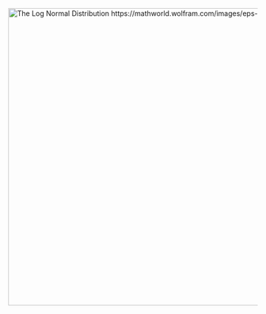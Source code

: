 <div class="content has-text-centered">
<img
    src="https://s3.amazonaws.com/public.bencher.dev/docs/log-normal-distribution.svg"
    width="800"
    height="600"
    alt="The Log Normal Distribution https://mathworld.wolfram.com/images/eps-svg/LogNormalDistribution_800.svg"
/>
</div>
